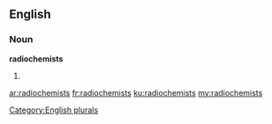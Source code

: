 ==English==

===Noun===
'''radiochemists'''

# {{plural of|[[radiochemist]]}}

[[Category:English plurals]]

[[ar:radiochemists]]
[[fr:radiochemists]]
[[ku:radiochemists]]
[[my:radiochemists]]